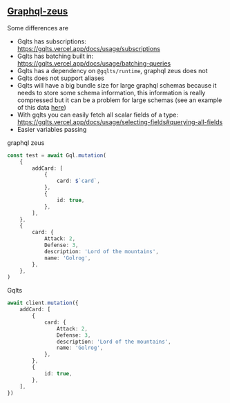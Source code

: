## [Graphql-zeus](https://github.com/graphql-editor/graphql-zeus)

Some differences are

-   Gqlts has subscriptions: https://gqlts.vercel.app/docs/usage/subscriptions
-   Gqlts has batching built in: https://gqlts.vercel.app/docs/usage/batching-queries
-   Gqlts has a dependency on `@gqlts/runtime`, graphql zeus does not
-   Gqlts does not support aliases
-   Gqlts will have a big bundle size for large graphql schemas because it needs to store some schema information, this information is really compressed but it can be a problem for large schemas (see an example of this data [here](https://github.com/meabed/gqlts/blob/master/example-usage/generated/types.esm.js))
-   With gqlts you can easily fetch all scalar fields of a type: https://gqlts.vercel.app/docs/usage/selecting-fields#querying-all-fields
-   Easier variables passing

graphql zeus

```ts
const test = await Gql.mutation(
    {
        addCard: [
            {
                card: $`card`,
            },
            {
                id: true,
            },
        ],
    },
    {
        card: {
            Attack: 2,
            Defense: 3,
            description: 'Lord of the mountains',
            name: 'Golrog',
        },
    },
)
```

Gqlts

```ts
await client.mutation({
    addCard: [
        {
            card: {
                Attack: 2,
                Defense: 3,
                description: 'Lord of the mountains',
                name: 'Golrog',
            },
        },
        {
            id: true,
        },
    ],
})
```
